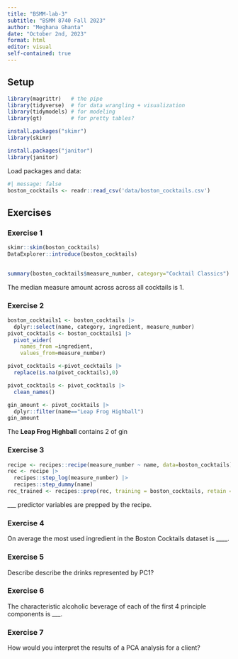 ```yaml
---
title: "BSMM-lab-3"
subtitle: "BSMM 8740 Fall 2023"
author: "Meghana Ghanta"
date: "October 2nd, 2023"
format: html
editor: visual
self-contained: true
---
```


## Setup

```r
library(magrittr)   # the pipe
library(tidyverse)  # for data wrangling + visualization
library(tidymodels) # for modeling
library(gt)         # for pretty tables?
```

```r
install.packages("skimr")
library(skimr)

```

```r
install.packages("janitor")
library(janitor)
```

Load packages and data:

```r
#| message: false
boston_cocktails <- readr::read_csv('data/boston_cocktails.csv')
```

## Exercises

### Exercise 1

```r
skimr::skim(boston_cocktails)
DataExplorer::introduce(boston_cocktails)
  
```

```r
summary(boston_cocktails$measure_number, category="Cocktail Classics")
```

The median measure amount across across all cocktails is 1.

### Exercise 2

```r
boston_cocktails1 <- boston_cocktails |>
  dplyr::select(name, category, ingredient, measure_number)
pivot_cocktails <- boston_cocktails1 |>
  pivot_wider(
    names_from =ingredient,
    values_from=measure_number)

pivot_cocktails <-pivot_cocktails |>
  replace(is.na(pivot_cocktails),0)

pivot_cocktails <- pivot_cocktails |>
  clean_names()
```

```r
gin_amount <- pivot_cocktails |>
  dplyr::filter(name=="Leap Frog Highball")
gin_amount
```

The **Leap Frog Highball** contains 2 of gin

### Exercise 3

```r
recipe <- recipes::recipe(measure_number ~ name, data=boston_cocktails)
rec <- recipe |>
  recipes::step_log(measure_number) |>
  recipes::step_dummy(name)
rec_trained <- recipes::prep(rec, training = boston_cocktails, retain = TRUE)
```

\_\_\_ predictor variables are prepped by the recipe.

### Exercise 4

On average the most used ingredient in the Boston Cocktails dataset is \_\_\_\_.

### Exercise 5

Describe describe the drinks represented by PC1?

### Exercise 6

The characteristic alcoholic beverage of each of the first 4 principle components is \_\_\_.

### Exercise 7

How would you interpret the results of a PCA analysis for a client?
